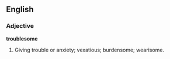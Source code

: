 ==English==

===Adjective===

'''troublesome'''

#Giving trouble or anxiety; vexatious; burdensome; wearisome.